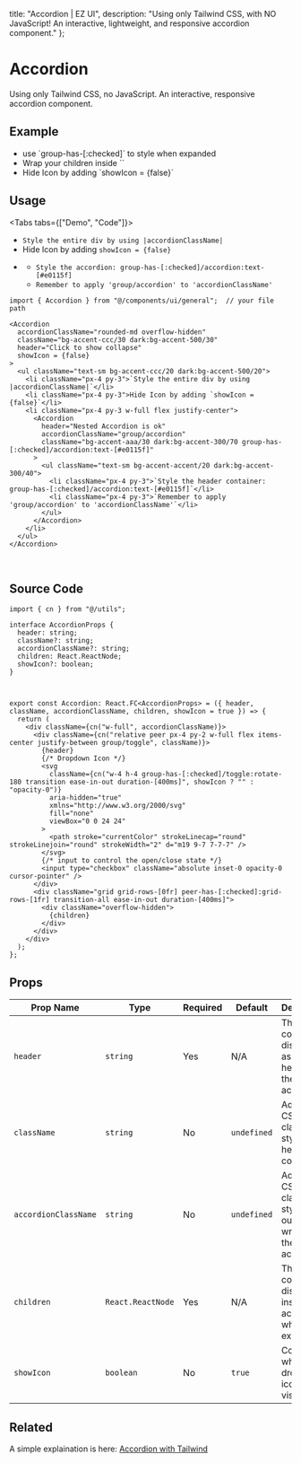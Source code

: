 
  title: "Accordion | EZ UI",
  description: "Using only Tailwind CSS, with NO JavaScript! An interactive, lightweight, and responsive accordion component."
};

# Accordion
Using only Tailwind CSS, no JavaScript. An interactive, responsive accordion component.


## Example

<ExampleBox>
  <div className="md:w-[500px] sm:w-[300px]">
    <Accordion accordionClassName="rounded-md overflow-hidden" className="bg-accent-ccc/30 dark:bg-accent-500/30" header="Click to show collapse">
      <ul className="text-sm bg-accent-ccc/20 dark:bg-accent-500/20">
        <li className="px-4 py-3">use `group-has-[:checked]` to style when expanded</li>
        <li className="px-4 py-3">Wrap your children inside `<Accordion></Accordion>`</li>
        <li className="px-4 py-3">Hide Icon by adding `showIcon = {false}`</li>
      </ul>
    </Accordion>
  </div>
</ExampleBox>

## Usage

<Tabs tabs={["Demo", "Code"]}>
  <Tab title="Demo">
    <div className="w-full flex justify-center sm:py-4 md:py-10">
      <div className="w-3/5">
        <Accordion accordionClassName="rounded-md overflow-hidden" className="bg-accent-ccc/30 dark:bg-accent-500/30" header="Click to show collapse" showIcon = {false}>
          <ul className="text-sm bg-accent-ccc/20 dark:bg-accent-500/20">
            <li className="px-4 py-3">`Style the entire div by using |accordionClassName|`</li>
            <li className="px-4 py-3">Hide Icon by adding `showIcon = {false}`</li>
            <li className="px-4 py-3 w-full flex justify-center">
              <Accordion header="Nested Accordion is ok" accordionClassName="group/accordion" className="bg-accent-aaa/30 dark:bg-accent-300/70 group-has-[:checked]/accordion:text-[#e0115f]" >
                <ul className="text-sm bg-accent-aaa/20 dark:bg-accent-300/40">
                  <li className="px-4 py-3">`Style the accordion: group-has-[:checked]/accordion:text-[#e0115f]`</li>
                  <li className="px-4 py-3">`Remember to apply 'group/accordion' to 'accordionClassName'`</li>
                </ul>
              </Accordion>
            </li>
          </ul>
        </Accordion>
      </div>
    </div>
  </Tab>
  <Tab title="Code">
```tsx
import { Accordion } from "@/components/ui/general";  // your file path

<Accordion 
  accordionClassName="rounded-md overflow-hidden" 
  className="bg-accent-ccc/30 dark:bg-accent-500/30" 
  header="Click to show collapse" 
  showIcon = {false}
>
  <ul className="text-sm bg-accent-ccc/20 dark:bg-accent-500/20">
    <li className="px-4 py-3">`Style the entire div by using |accordionClassName|`</li>
    <li className="px-4 py-3">Hide Icon by adding `showIcon = {false}`</li>
    <li className="px-4 py-3 w-full flex justify-center">
      <Accordion 
        header="Nested Accordion is ok" 
        accordionClassName="group/accordion" 
        className="bg-accent-aaa/30 dark:bg-accent-300/70 group-has-[:checked]/accordion:text-[#e0115f]" 
      >
        <ul className="text-sm bg-accent-accent/20 dark:bg-accent-300/40">
          <li className="px-4 py-3">`Style the header container: group-has-[:checked]/accordion:text-[#e0115f]`</li>
          <li className="px-4 py-3">`Remember to apply 'group/accordion' to 'accordionClassName'`</li>
        </ul>
      </Accordion>
    </li>
  </ul>
</Accordion>
```
  </Tab>
</Tabs>

<br />

<BlogTip text="In case you want to style the header container you can use: group-has-[:checked]/accordion:text-[#e0115f], but remember to add: accordionClassName='group/accordion'"/>

## Source Code

```tsx
import { cn } from "@/utils";

interface AccordionProps {
  header: string;
  className?: string;
  accordionClassName?: string;
  children: React.ReactNode;
  showIcon?: boolean;
}



export const Accordion: React.FC<AccordionProps> = ({ header, className, accordionClassName, children, showIcon = true }) => {
  return (
    <div className={cn("w-full", accordionClassName)}>
      <div className={cn("relative peer px-4 py-2 w-full flex items-center justify-between group/toggle", className)}>
        {header}
        {/* Dropdown Icon */}
        <svg
          className={cn("w-4 h-4 group-has-[:checked]/toggle:rotate-180 transition ease-in-out duration-[400ms]", showIcon ? "" : "opacity-0")}
          aria-hidden="true"
          xmlns="http://www.w3.org/2000/svg"
          fill="none"
          viewBox="0 0 24 24"
        >
          <path stroke="currentColor" strokeLinecap="round" strokeLinejoin="round" strokeWidth="2" d="m19 9-7 7-7-7" />
        </svg>
        {/* input to control the open/close state */}
        <input type="checkbox" className="absolute inset-0 opacity-0 cursor-pointer" />
      </div>
      <div className="grid grid-rows-[0fr] peer-has-[:checked]:grid-rows-[1fr] transition-all ease-in-out duration-[400ms]">
        <div className="overflow-hidden">
          {children}
        </div>
      </div>
    </div>
  );
};
```


## Props

| **Prop Name**       | **Type**          | **Required** | **Default** | **Description**                                                                 |
|---------------------|-------------------|--------------|-------------|---------------------------------------------------------------------------------|
| `header`            | `string`         | Yes          | N/A         | The text or content displayed as the header of the accordion.                  |
| `className`         | `string`         | No           | `undefined` | Additional CSS classes to style the header container.                          |
| `accordionClassName`| `string`         | No           | `undefined` | Additional CSS classes to style the outer wrapper of the accordion.            |
| `children`          | `React.ReactNode`| Yes          | N/A         | The content displayed inside the accordion when it is expanded.                |
| `showIcon`          | `boolean`        | No           | `true`      | Controls whether the dropdown icon is visible.                                 |

## Related

A simple explaination is here:  [Accordion with Tailwind](/blog/accordion-with-tailwindcss)